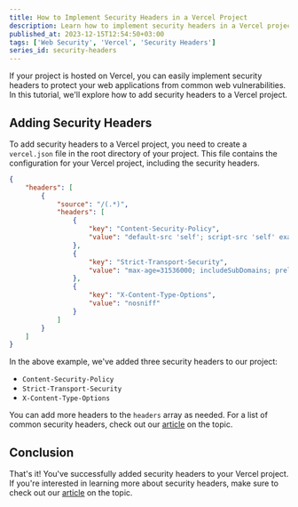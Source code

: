 ```yaml
---
title: How to Implement Security Headers in a Vercel Project
description: Learn how to implement security headers in a Vercel project to protect your web applications from common web vulnerabilities.
published_at: 2023-12-15T12:54:50+03:00
tags: ['Web Security', 'Vercel', 'Security Headers']
series_id: security-headers
---
```


If your project is hosted on Vercel, you can easily implement security headers to protect your web applications from common web vulnerabilities. In this tutorial, we'll explore how to add security headers to a Vercel project.

## Adding Security Headers

To add security headers to a Vercel project, you need to create a `vercel.json` file in the root directory of your project. This file contains the configuration for your Vercel project, including the security headers.

```json
{
	"headers": [
		{
			"source": "/(.*)",
			"headers": [
				{
					"key": "Content-Security-Policy",
					"value": "default-src 'self'; script-src 'self' example.com; style-src 'self' example.com;"
				},
				{
					"key": "Strict-Transport-Security",
					"value": "max-age=31536000; includeSubDomains; preload;"
				},
				{
					"key": "X-Content-Type-Options",
					"value": "nosniff"
				}
			]
		}
	]
}
```

In the above example, we've added three security headers to our project:

- `Content-Security-Policy`
- `Strict-Transport-Security`
- `X-Content-Type-Options`

You can add more headers to the `headers` array as needed. For a list of common security headers, check out our [article](/blog/security-headers) on the topic.

## Conclusion

That's it! You've successfully added security headers to your Vercel project. If you're interested in learning more about security headers, make sure to check out our [article](/blog/security-headers) on the topic.
